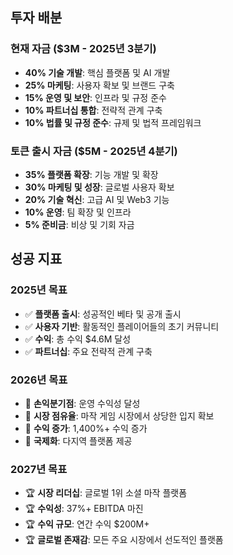 ## 투자 배분

### 현재 자금 ($3M - 2025년 3분기)
- **40% 기술 개발**: 핵심 플랫폼 및 AI 개발
- **25% 마케팅**: 사용자 확보 및 브랜드 구축
- **15% 운영 및 보안**: 인프라 및 규정 준수
- **10% 파트너십 통합**: 전략적 관계 구축
- **10% 법률 및 규정 준수**: 규제 및 법적 프레임워크

### 토큰 출시 자금 ($5M - 2025년 4분기)
- **35% 플랫폼 확장**: 기능 개발 및 확장
- **30% 마케팅 및 성장**: 글로벌 사용자 확보
- **20% 기술 혁신**: 고급 AI 및 Web3 기능
- **10% 운영**: 팀 확장 및 인프라
- **5% 준비금**: 비상 및 기회 자금

## 성공 지표

### 2025년 목표
- ✅ **플랫폼 출시**: 성공적인 베타 및 공개 출시
- ✅ **사용자 기반**: 활동적인 플레이어들의 초기 커뮤니티
- ✅ **수익**: 총 수익 $4.6M 달성
- ✅ **파트너십**: 주요 전략적 관계 구축

### 2026년 목표
- 🎯 **손익분기점**: 운영 수익성 달성
- 🎯 **시장 점유율**: 마작 게임 시장에서 상당한 입지 확보
- 🎯 **수익 증가**: 1,400%+ 수익 증가
- 🎯 **국제화**: 다지역 플랫폼 제공

### 2027년 목표
- 🏆 **시장 리더십**: 글로벌 1위 소셜 마작 플랫폼
- 🏆 **수익성**: 37%+ EBITDA 마진
- 🏆 **수익 규모**: 연간 수익 $200M+
- 🏆 **글로벌 존재감**: 모든 주요 시장에서 선도적인 플랫폼